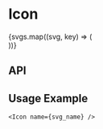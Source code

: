 
<Meta title="Components/Icon" component={Icon} decorators={[withKnobs]} />

# Icon

<Preview>
  <Story name="Base component">
    <div className="aesop-gel-grid">
      {svgs.map((svg, key) => (
        <div className="aesop-gel-grid--cell" key={key}>
          <Icon
            height={60}
            width={60}
            name={svg.name}
            theme={select('theme', ['dark', 'light'], 'dark')}
          />
        </div>
      ))}
    </div>
  </Story>
</Preview>

## API

<Props of={Icon} />

## Usage Example

```
<Icon name={svg_name} />

```
